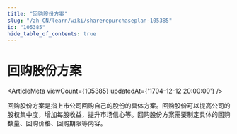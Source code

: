 ```yaml
---
title: "回购股份方案"
slug: "/zh-CN/learn/wiki/sharerepurchaseplan-105385"
id: "105385"
hide_table_of_contents: true
---
```



# 回购股份方案

<ArticleMeta viewCount={105385} updatedAt={'1704-12-12 20:00:00'} />

回购股份方案是指上市公司回购自己的股份的具体方案。回购股份可以提高公司的股权集中度，增加每股收益，提升市场信心等。回购股份方案需要制定具体的回购数量、回购价格、回购期限等内容。
